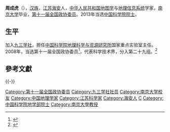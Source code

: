 '''周成虎'''（{{bd|1964年||}}），[[汉族|汉族]]，[[江苏|江苏]][[海安|海安]]人，[[中华人民共和国|中华人民共和国]][[地图学|地图学]]与[[地理信息系统|地理信息系统]]学家，[[南京大学|南京大学]]毕业，[[第十一届全国政协委员|第十一届全国政协委员]]。2013年当选[[中国科学院院士|中国科学院院士]]。

==生平==
加入[[九三学社|九三学社]]，担任[[中国科学院地理科学与资源研究所|中国科学院地理科学与资源研究所]]国家重点实验室主任。2008年，当选第十一届全国政协委员<ref>{{cite news|title=第十一届全国政协委员名单|url=http://www.indaa.com.cn/zt/2009qglh/zxzs/200903/t20090303_127573.html|accessdate=2013-04-09|newspaper=新华社北京1月25日电 中国人民政治协商会议第十一届全国委员会委员名单(共2237人，2008年1月25日政协第十届全国委员会常务委员会第二十次会议通过)|date=2008年1月25日|deadurl=yes|archiveurl=https://web.archive.org/web/20130928014403/http://www.indaa.com.cn/zt/2009qglh/zxzs/200903/t20090303_127573.html|archivedate=2013年9月28日}}</ref>，代表科学技术界，分入第二十九组。<ref>{{cite news|title=全国政协信息-周成虎|url=http://www.cppcc.gov.cn/CMS/wylibary/showJcwyxtInfoWylibary.action?tabJcwyxt.guid=11W0010540&wytype=wjwy|accessdate=2013-04-11|newspaper=全国政协委员会|archive-date=2019-05-15|archive-url=https://web.archive.org/web/20190515080704/http://www.cppcc.gov.cn/CMS/wylibary/showJcwyxtInfoWylibary.action?tabJcwyxt.guid=11W0010540&wytype=wjwy|dead-url=no}}</ref>

==參考文獻==
{{reflist}}

{{-}}
{{中国科学院地学部院士}}
{{Authority control}}
{{中国科学家小作品}}
{{DEFAULTSORT:Z}}
[[Category:第十一届全国政协委员|Category:第十一届全国政协委员]]
[[Category:九三学社社员|Category:九三学社社员]]
[[Category:南京大学校友|Category:南京大学校友]]
[[Category:中国地理学家|Category:中国地理学家]]
[[Category:江苏科学家|Category:江苏科学家]]
[[Category:海安人|Category:海安人]]
[[Category:周姓|C]]
[[Category:中国科学院地学部院士|Category:中国科学院地学部院士]]
[[Category:南京大學教授|Category:南京大學教授]]